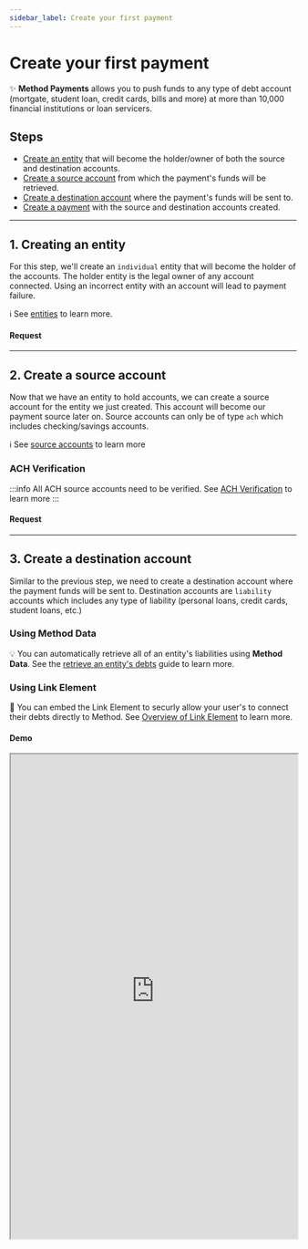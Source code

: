 ```yaml
---
sidebar_label: Create your first payment
---
```



# Create your first payment

✨ __Method Payments__ allows you to push funds to any type of debt account (mortgate, student loan, credit cards, bills and more)
at more than 10,000 financial institutions or loan servicers.

## Steps
  - [Create an entity](#1-creating-an-entity) that will become the holder/owner of both the source and destination accounts.
  - [Create a source account](#2-create-a-source-account) from which the payment's funds will be retrieved.
  - [Create a destination account](#3-create-a-destination-account) where the payment's funds will be sent to.
  - [Create a payment](#4-create-your-first-payment) with the source and destination accounts created.

---

## 1. Creating an entity
For this step, we'll create an `individual` entity that will become the holder of the accounts. The holder entity is the
legal owner of any account connected. Using an incorrect entity with an account will lead to payment failure.

ℹ️ See [entities](/guides/entities) to learn more.

#### Request
<QuickStartCreateIndividualEntity />

---

## 2. Create a source account

Now that we have an entity to hold accounts, we can create a source account for the entity we just created.
This account will become our payment source later on. Source accounts can only be of type `ach` which includes
checking/savings accounts.

ℹ️ See [source accounts](/guides/accounts/overview#source-accounts) to learn more

### ACH Verification

:::info
All ACH source accounts need to be verified. See [ACH Verification](/guides/accounts/ach-verification) to learn more
:::

#### Request
<QuickStartCreateSource />

---

## 3. Create a destination account

Similar to the previous step, we need to create a destination account where the payment funds
will be sent to. Destination accounts are `liability` accounts
which includes any type of liability (personal loans, credit cards, student loans, etc.)


### Using Method Data
💡 You can automatically retrieve all of an entity's liabilities using
__Method Data__. See the [retrieve an entity's debts](/guides/quick-start/retrieve-an-entitys-debts) guide
to learn more.

### Using Link Element
📱 You can embed the Link Element to securly allow your user's to connect their debts directly to Method. See
[Overview of Link Element](../../api/elements/link/intro) to learn more.

#### Demo
<iframe
  width="100%"
  height="850"
  style={{ marginTop: 30 }}
  src="https://elements.dev.methodfi.com/?demo=link" />

### Using API

ℹ️ See [create an account](/guides/accounts/create-an-account#create-using-api) to learn more

#### Request
<QuickStartCreateDestination />

---

## 4. Create your first payment

You now have all the information you need to create your first payment. Using the source account's id (`acc_b9q2XVAnNFbp3`)
and the destination accounts id (`acc_Zc4F2aTLt8CBt`), we'll create a $50 payment with the description `Loan Pmt`.

ℹ️ See [payments](/guides/payments) to learn more

#### Request
<QuickStartCreatePayment />

🚀 It's that easy! The payment will be posted at the destination account in 2 business days.

